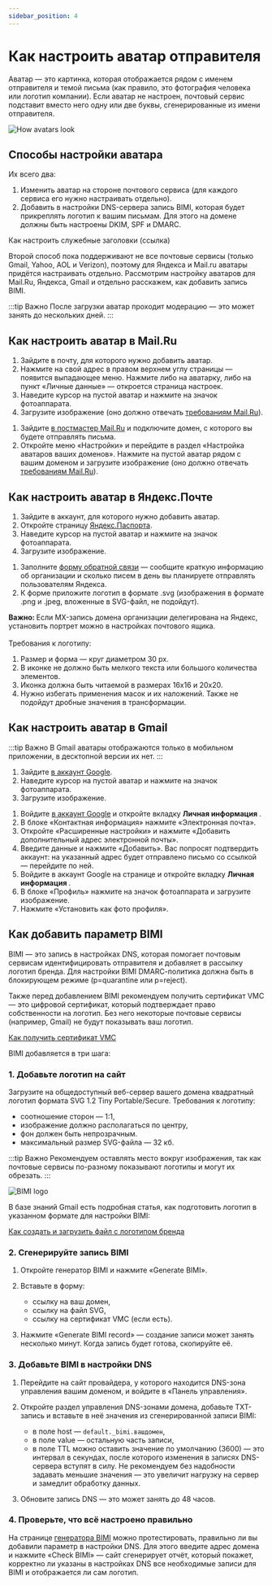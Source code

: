 ```yaml
---
sidebar_position: 4
---
```


# Как настроить аватар отправителя

Аватар — это картинка, которая отображается рядом с именем отправителя и темой письма (как правило, это фотография человека или логотип компании). Если аватар не настроен, почтовый сервис подставит вместо него одну или две буквы, сгенерированные из имени отправителя.

![How avatars look](./assets\sender-avatar/how-avatars-look.png) <br/>

## Способы настройки аватара
Их всего два:
1. Изменить аватар на стороне почтового сервиса (для каждого сервиса его нужно настраивать отдельно).
2. Добавить в настройки DNS-сервера запись BIMI, которая будет прикреплять логотип к вашим письмам. Для этого на домене должны быть настроены DKIM, SPF и DMARC.

Как настроить служебные заголовки (ссылка)

Второй способ пока поддерживают не все почтовые сервисы (только Gmail, Yahoo, AOL и Verizon), поэтому для Яндекса и Mail.ru аватары придётся настраивать отдельно. Рассмотрим настройку аватаров для Mail.Ru, Яндекса, Gmail и отдельно расскажем, как добавить запись BIMI.

:::tip Важно
После загрузки аватар проходит модерацию — это может занять до нескольких дней.
:::

## Как настроить аватар в Mail.Ru
<Tabs>
    <TabItem value="key1" label="Если почта на Mail.ru" default>
        <ol>
            <li>
                Зайдите в почту, для которого нужно добавить аватар.
            </li>
            <li>
                Нажмите на свой адрес в правом верхнем углу страницы — появится выпадающее меню. Нажмите либо на аватарку, либо на пункт «Личные данные» — откроется страница настроек.
            </li>
            <li>
            Наведите курсор на пустой аватар и нажмите на значок фотоаппарата.
            </li>
            <li>
            Загрузите изображение (оно должно отвечать <a href='https://help.mail.ru/postmaster/interface/add_avatar'>требованиям Mail.Ru</a>).
            </li>
        </ol>
    </TabItem>
    <TabItem value="key2" label="Если почта на стороннем домене">
        <ol>
            <li>
                Зайдите <a href='https://postmaster.mail.ru/'>в постмастер Mail.Ru</a> и подключите домен, с которого вы будете отправлять письма.
            </li>
            <li>
                Откройте меню «Настройки» и перейдите в раздел «Настройка аватаров ваших доменов». Нажмите на пустой аватар рядом с вашим доменом и загрузите изображение (оно должно отвечать <a href='https://help.mail.ru/postmaster/interface/add_avatar'>требованиям Mail.Ru</a>).
            </li>
        </ol>
    </TabItem>
</Tabs>

## Как настроить аватар в Яндекс.Почте
<Tabs>
    <TabItem value="key1" label="Если почта на Яндексе" default>
        <ol>
            <li>
                Зайдите в аккаунт, для которого нужно добавить аватар.
            </li>
            <li>
                Откройте страницу <a href='https://passport.yandex.ru/'>Яндекс.Паспорта</a>.
            </li>
            <li>
                Наведите курсор на пустой аватар и нажмите на значок фотоаппарата.
            </li>
            <li>
                Загрузите изображение.
            </li>
        </ol>
    </TabItem>
    <TabItem value="key2" label="Если почта на стороннем домене">
        <ol>
            <li>
                Заполните <a href='https://yandex.ru/support/connect-forms/common/feedback.html'>форму обратной связи</a> — сообщите краткую информацию об организации и сколько писем в день вы планируете отправлять пользователям Яндекса.
            </li>
            <li>
                К форме приложите логотип в формате .svg (изображения в формате .png и .jpeg, вложенные в SVG-файл, не подойдут).
            </li>
        </ol>
<b> Важно: </b> Если MX-запись домена организации делегирована на Яндекс, установить портрет можно в настройках почтового ящика. <br/>
<br/>
Требования к логотипу:
        <ol>
            <li>
                Размер и форма — круг диаметром 30 px.
            </li>
            <li>
                В иконке не должно быть мелкого текста или большого количества элементов.
            </li>
            <li>
                Иконка должна быть читаемой в размерах 16x16 и 20x20.
            </li>
            <li>
                Нужно избегать применения масок и их наложений. Также не подойдут дробные значения в трансформации.
            </li>
        </ol>
    </TabItem>
</Tabs>

## Как настроить аватар в Gmail

:::tip Важно
В Gmail аватары отображаются только в мобильном приложении, в десктопной версии их нет.
:::
<Tabs>
    <TabItem value="key1" label="Если почта на Gmail" default>
        <ol>
            <li>
                Зайдите <a href='https://myaccount.google.com/'>в аккаунт Google</a>.
            </li>
            <li>
                Наведите курсор на пустой аватар и нажмите на значок фотоаппарата.
            </li>
            <li>
                Загрузите изображение.
            </li>
        </ol>
    </TabItem>
    <TabItem value="key2" label="Если почта на стороннем домене">
        <ol>
            <li>
                Войдите <a href='https://myaccount.google.com/'>в аккаунт Google</a> и откройте вкладку <b> Личная информация </b>.
            </li>
            <li>
                В блоке «Контактная информация» нажмите «Электронная почта».
            </li>
            <li>
                Откройте «Расширенные настройки» и нажмите «Добавить дополнительный адрес электронной почты».
            </li>
            <li>
                Введите данные и нажмите «Добавить». Вас попросят подтвердить аккаунт: на указанный адрес будет отправлено письмо со ссылкой — перейдите по ней.
            </li>
            <li>
                Войдите в аккаунт Google на странице и откройте вкладку <b> Личная информация </b>.
            </li>
            <li>
                В блоке «Профиль» нажмите на значок фотоаппарата и загрузите изображение.
            </li>
            <li>
                Нажмите «Установить как фото профиля».
            </li>
        </ol>
    </TabItem>
</Tabs>

## Как добавить параметр BIMI
BIMI — это запись в настройках DNS, которая помогает почтовым сервисам идентифицировать отправителя и добавляет в рассылку логотип бренда. Для настройки BIMI DMARС-политика должна быть в блокирующем режиме (p=quarantine или p=reject).

Также перед добавлением BIMI рекомендуем получить сертификат VMC — это цифровой сертификат, который подтверждает право собственности на логотип. Без него некоторые почтовые сервисы (например, Gmail) не будут показывать ваш логотип.

[Как получить сертификат VMC](https://support.google.com/a/answer/10911028?hl=ru)

BIMI добавляется в три шага:

### 1. Добавьте логотип на сайт
Загрузите на общедоступный веб-сервер вашего домена квадратный логотип формата SVG 1.2 Tiny Portable/Secure. Требования к логотипу:
- соотношение сторон — 1:1,
- изображение должно располагаться по центру,
- фон должен быть непрозрачным.
- максимальный размер SVG-файла — 32 кб.

:::tip Важно
Рекомендуем оставлять место вокруг изображения, так как почтовые сервисы по-разному показывают логотипы и могут их обрезать.
:::

![BIMI logo](./assets\sender-avatar/bimi-logo.png) <br/>

В базе знаний Gmail есть подробная статья, как подготовить логотип в указанном формате для настройки BIMI:

[Как создать и загрузить файл с логотипом бренда](https://support.google.com/a/answer/10911027?hl=ru-UA&ref_topic=10911234)

### 2. Сгенерируйте запись BIMI
1. Откройте генератор BIMI и нажмите «Generate BIMI».

2. Вставьте в форму:
    - ссылку на ваш домен,
    - ссылку на файл SVG,
    - ссылку на сертификат VMC (если есть).

3. Нажмите «Generate BIMI record» — создание записи может занять несколько минут. Когда запись будет готова, скопируйте её.

### 3. Добавьте BIMI в настройки DNS
1. Перейдите на сайт провайдера, у которого находится DNS-зона управления вашим доменом, и войдите в «Панель управления».

2. Откройте раздел управления DNS-зонами домена, добавьте TXT-запись и вставьте в неё значения из сгенерированной записи BIMI:
    - в поле host — `default._bimi.вашдомен`,
    - в поле value — остальную часть записи,
    - в поле TTL можно оставить значение по умолчанию (3600) — это интервал в секундах, после которого изменения в записях DNS-сервера вступят в силу. Не рекомендуем без надобности задавать меньшие значения — это увеличит нагрузку на сервер и замедлит обработку данных.

3. Обновите запись DNS — это может занять до 48 часов.

### 4. Проверьте, что всё настроено правильно
На странице [генератора BIMI](https://bimigroup.org/bimi-generator/) можно протестировать, правильно ли вы добавили параметр в настройки DNS. Для этого введите адрес домена и нажмите «Check BIMI» — сайт сгенерирует отчёт, который покажет, корректно ли указаны в настройках DNS все необходимые записи для BIMI и отображается ли сам логотип.